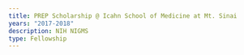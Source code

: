 ```yaml
---
title: PREP Scholarship @ Icahn School of Medicine at Mt. Sinai
years: "2017-2018"
description: NIH NIGMS
type: Fellowship
---
```


![]()
